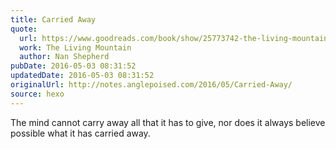 ```yaml
---
title: Carried Away
quote:
  url: https://www.goodreads.com/book/show/25773742-the-living-mountain
  work: The Living Mountain
  author: Nan Shepherd
pubDate: 2016-05-03 08:31:52
updatedDate: 2016-05-03 08:31:52
originalUrl: http://notes.anglepoised.com/2016/05/Carried-Away/
source: hexo
---
```


The mind cannot carry away all that it has to give, nor does it always believe possible what it has carried away.
